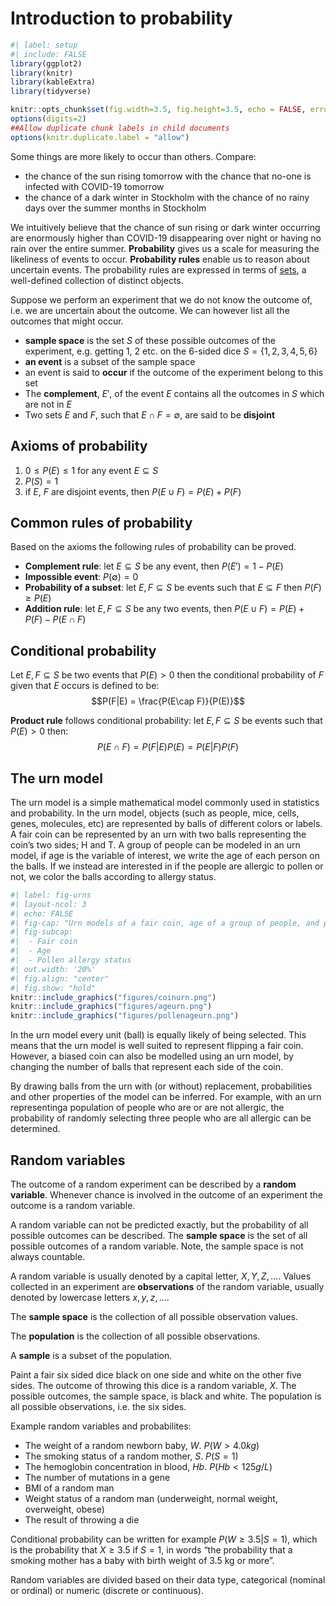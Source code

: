# Introduction to probability {#prob-01intro}

```r
#| label: setup
#| include: FALSE
library(ggplot2)
library(knitr)
library(kableExtra)
library(tidyverse)

knitr::opts_chunk$set(fig.width=3.5, fig.height=3.5, echo = FALSE, error=FALSE, warnings=FALSE, dpi=600, fig.path = "Rfigures/prob01_", cache=TRUE)
options(digits=2)
##Allow duplicate chunk labels in child documents
options(knitr.duplicate.label = "allow")
```

Some things are more likely to occur than others. Compare:

-   the chance of the sun rising tomorrow with the chance that no-one is infected with COVID-19 tomorrow
-   the chance of a dark winter in Stockholm with the chance of no rainy days over the summer months in Stockholm

We intuitively believe that the chance of sun rising or dark winter occurring are enormously higher than COVID-19 disappearing over night or having no rain over the entire summer. **Probability** gives us a scale for measuring the likeliness of events to occur. **Probability rules** enable us to reason about uncertain events. The probability rules are expressed in terms of [sets](https://en.wikipedia.org/wiki/Set_(mathematics)), a well-defined collection of distinct objects.

Suppose we perform an experiment that we do not know the outcome of, i.e. we are uncertain about the outcome. We can however list all the outcomes that might occur.

-   **sample space** is the set $S$ of these possible outcomes of the experiment, e.g. getting 1, 2 etc. on the 6-sided dice $S=\{1,2,3,4,5,6\}$
-   **an event** is a subset of the sample space
-   an event is said to **occur** if the outcome of the experiment belong to this set
-   The **complement**, $E'$, of the event $E$ contains all the outcomes in $S$ which are not in $E$
-   Two sets $E$ and $F$, such that $E \cap F = \emptyset$, are said to be **disjoint**

## Axioms of probability

1.  $0 \leq P(E) \leq 1$ for any event $E \subseteq S$
2.  $P(S) = 1$
3.  if $E$, $F$ are disjoint events, then $P(E \cup F) = P(E) + P(F)$

## Common rules of probability

Based on the axioms the following rules of probability can be proved.

-   **Complement rule**: let $E \subseteq S$ be any event, then $P(E') = 1 - P(E)$
-   **Impossible event**: $P(\emptyset)=0$
-   **Probability of a subset**: let $E,F \subseteq S$ be events such that $E \subseteq F$ then $P(F) \geq P(E)$
-   **Addition rule**: let $E,F \subseteq S$ be any two events, then $P(E \cup F) = P(E) + P(F) - P(E \cap F)$

## Conditional probability

Let $E,F \subseteq S$ be two events that $P(E)>0$ then the conditional probability of $F$ given that $E$ occurs is defined to be: $$P(F|E) = \frac{P(E\cap F)}{P(E)}$$

**Product rule** follows conditional probability: let $E,F \subseteq S$ be events such that $P(E)>0$ then: $$P(E \cap F) = P(F|E)P(E) = P(E|F)P(F)$$

## The urn model

The urn model is a simple mathematical model commonly used in statistics and probability. In the urn model, objects (such as people, mice, cells, genes, molecules, etc) are represented by balls of different colors or labels. A fair coin can be represented by an urn with two balls representing the coin's two sides; H and T. A group of people can be modeled in an urn model, if age is the variable of interest, we write the age of each person on the balls. If we instead are interested in if the people are allergic to pollen or not, we color the balls according to allergy status.



```r
#| label: fig-urns
#| layout-ncol: 3
#| echo: FALSE
#| fig-cap: "Urn models of a fair coin, age of a group of people, and pollen allergy status of a group of people."
#| fig-subcap:
#|  - Fair coin
#|  - Age
#|  - Pollen allergy status
#| out.width: '20%'
#| fig.align: "center"
#| fig.show: "hold"
knitr::include_graphics("figures/coinurn.png")
knitr::include_graphics("figures/ageurn.png")
knitr::include_graphics("figures/pollenageurn.png")
```

In the urn model every unit (ball) is equally likely of being selected. This means that the urn model is well suited to represent flipping a fair coin. However, a biased coin can also be modelled using an urn model, by changing the number of balls that represent each side of the coin.

By drawing balls from the urn with (or without) replacement, probabilities and other properties of the model can be inferred. For example, with an urn representinga population of people who are or are not allergic, the probability of randomly selecting three people who are all allergic can be determined.

## Random variables

The outcome of a random experiment can be described by a **random variable**. Whenever chance is involved in the outcome of an experiment the outcome is a random variable.

A random variable can not be predicted exactly, but the probability of all possible outcomes can be described. The **sample space** is the set of all possible outcomes of a random variable. Note, the sample space is not always countable.

A random variable is usually denoted by a capital letter, $X, Y, Z, \dots$. Values collected in an experiment are **observations** of the random variable, usually denoted by lowercase letters $x, y, z, \dots$.

The **sample space** is the collection of all possible observation values.

The **population** is the collection of all possible observations.

A **sample** is a subset of the population.

::: {#exm-dice}
Paint a fair six sided dice black on one side and white on the other five sides. The outcome of throwing this dice is a random variable, $X$. The possible outcomes, the sample space, is black and white. The population is all possible observations, i.e. the six sides.
:::

Example random variables and probabilites:

-   The weight of a random newborn baby, $W$. $P(W>4.0kg)$
-   The smoking status of a random mother, $S$. $P(S=1)$
-   The hemoglobin concentration in blood, $Hb$. $P(Hb<125 g/L)$
-   The number of mutations in a gene
-   BMI of a random man
-   Weight status of a random man (underweight, normal weight, overweight, obese)
-   The result of throwing a die

Conditional probability can be written for example $P(W \geq 3.5 | S = 1)$, which is the probability that $X \geq 3.5$ if $S = 1$, in words "the probability that a smoking mother has a baby with birth weight of 3.5 kg or more".

Random variables are divided based on their data type, categorical (nominal or ordinal) or numeric (discrete or continuous).
